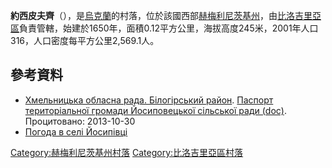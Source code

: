 {{coord|50|9|16|N|26|19|13|E|scale:100000|display=title}}

'''約西皮夫齊'''（{{lang-uk|Йосипівці}}），是[[烏克蘭|烏克蘭]]的村落，位於該國西部[[赫梅利尼茨基州|赫梅利尼茨基州]]，由[[比洛吉里亞區|比洛吉里亞區]]負責管轄，始建於1650年，面積0.12平方公里，海拔高度245米，2001年人口316，人口密度每平方公里2,569.1人。

==參考資料==
* [https://web.archive.org/web/20160413093228/http://oblrada.km.ua/district/show/14 Хмельницька обласна рада. Білогірський район]. [https://web.archive.org/web/20160305083115/http://oblrada.km.ua/userfiles/%D0%BF%D0%B0%D1%81%D0%BF%D0%BE%D1%80%D1%82%20%D0%99%D0%BE%D1%81%D0%B8%D0%BF%D0%BE%D0%B2%D0%B5%D1%86%D1%8C%D0%BA%D0%BE%D1%97%20%D1%81%D1%96%D0%BB%D1%8C%D1%81%D1%8C%D0%BA%D0%BE%D1%97%20%D1%80%D0%B0%D0%B4%D0%B8%20%D0%91%D1%96%D0%BB%D0%BE%D0%B3%D1%96%D1%80%D1%81%D1%8C%D0%BA%D0%B8%D0%B9%20%D1%80%D0%B0%D0%B9%D0%BE%D0%BD.doc Паспорт територіальної громади Йосиповецької сільської ради (doc)]. Процитовано: 2013-10-30
* [http://weather.in.ua/ua/hmel'nickaja/9685 Погода в селі Йосипівці] {{Wayback|url=http://weather.in.ua/ua/hmel%27nickaja/9685 |date=20111220054345 }}

{{DEFAULTSORT:Йосипівці}}
[[Category:赫梅利尼茨基州村落|Category:赫梅利尼茨基州村落]]
[[Category:比洛吉里亞區村落|Category:比洛吉里亞區村落]]


{{Khmelnytskyi-geo-stub}}